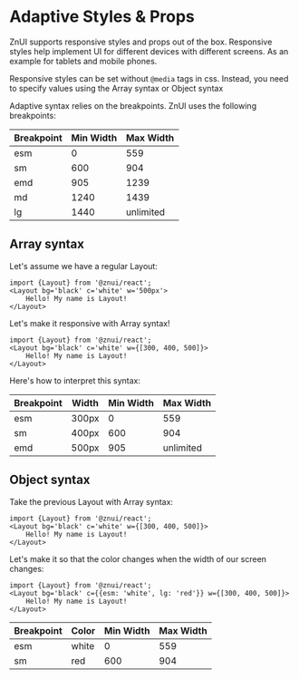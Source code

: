 # Adaptive Styles & Props

ZnUI supports responsive styles and props out of the box.
Responsive styles help implement UI for different devices with different screens.
As an example for tablets and mobile phones.


Responsive styles can be set without `@media` tags in css.
Instead, you need to specify values using the Array syntax or Object syntax

Adaptive syntax relies on the breakpoints. ZnUI uses the following breakpoints:

| Breakpoint | Min Width | Max Width |
|------------|-----------|-----------|
| esm        | 0         | 559       |
| sm         | 600       | 904       |
| emd        | 905       | 1239      |
| md         | 1240      | 1439      |
| lg         | 1440      | unlimited |

## Array syntax

Let's assume we have a regular Layout:
```tsx
import {Layout} from '@znui/react';
<Layout bg='black' c='white' w='500px'>
    Hello! My name is Layout!
</Layout>
```

Let's make it responsive with Array syntax!
```tsx
import {Layout} from '@znui/react';
<Layout bg='black' c='white' w={[300, 400, 500]}>
    Hello! My name is Layout!
</Layout>
```

Here's how to interpret this syntax:

| Breakpoint | Width | Min Width | Max Width |
|------------|-------|-----------|-----------|
| esm        | 300px | 0         | 559       |
| sm         | 400px | 600       | 904       |
| emd        | 500px | 905       | unlimited |

## Object syntax

Take the previous Layout with Array syntax:
```tsx
import {Layout} from '@znui/react';
<Layout bg='black' c='white' w={[300, 400, 500]}>
    Hello! My name is Layout!
</Layout>
```

Let's make it so that the color changes when the width of our screen changes:
```tsx
import {Layout} from '@znui/react';
<Layout bg='black' c={{esm: 'white', lg: 'red'}} w={[300, 400, 500]}>
    Hello! My name is Layout!
</Layout>
```

| Breakpoint | Color | Min Width | Max Width |
|------------|-------|-----------|-----------|
| esm        | white | 0         | 559       |
| sm         | red   | 600       | 904       |
